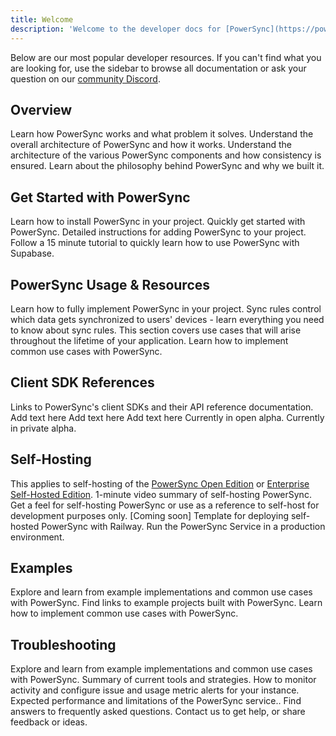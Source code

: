 ```yaml
---
title: Welcome
description: 'Welcome to the developer docs for [PowerSync](https://powersync.com)!'
---
```

Below are our most popular developer resources. If you can't find what you are looking for, use the sidebar to browse all documentation or ask your question on our [community Discord](https://discord.com/invite/powersync).

## Overview
Learn how PowerSync works and what problem it solves.
<CardGroup cols={3}>
  <Card title="PowerSync Overview" icon="bolt" href="/overview/readme-1">
  Understand the overall architecture of PowerSync and how it works.
  </Card>
  <Card title="Architecture" icon="database" href="/architecture/architecture-overview">
 Understand the architecture of the various PowerSync components and how consistency is ensured.
  </Card>
  <Card title="Philosophy" icon="flux-capacitor" href="/welcome/philosophy">
  Learn about the philosophy behind PowerSync and why we built it.
  </Card>
</CardGroup>

## Get Started with PowerSync
Learn how to install PowerSync in your project.
<CardGroup cols={3}>
  <Card title="Quickstart Guide" icon="rocket" href="/usage/quickstart-guide">
 Quickly get started with PowerSync.
  </Card>
  <Card title="Installation" icon="server" href="usage/installation">
Detailed instructions for adding PowerSync to your project.
  </Card>
  <Card title="Tutorial: Supabase + PowerSync" icon="rotate" href="/integration-guides/supabase-+-powersync">
  Follow a 15 minute tutorial to quickly learn how to use PowerSync with Supabase.
  </Card>
</CardGroup>

## PowerSync Usage & Resources
Learn how to fully implement PowerSync in your project.
<CardGroup cols={3}>
  <Card title="Sync Rules" icon="filter" href="/usage/sync-rules">
 Sync rules control which data gets synchronized to users' devices - learn everything you need to know about sync rules.
  </Card>
  <Card title="Lifestyle/Maintenance" icon="briefcase" href="/usage/lifecycle-maintenance">
  This section covers use cases that will arise throughout the lifetime of your application.
  </Card>
  <Card title="Usecase Examples" icon="gear" href="/usage/use-case-examples">
  Learn how to implement common use cases with PowerSync.
  </Card>
</CardGroup>



## Client SDK References
Links to PowerSync's client SDKs and their API reference documentation.
<CardGroup cols={3}>
  <Card title="Flutter" icon="code" href="/client-sdk-references/flutter">
 Add text here
  </Card>
  <Card title="ReactNative & Expo" icon="react" href="/client-sdk-references/react-native-and-expo">
  Add text here
  </Card>
  <Card title="JS Web" icon="js" href="/client-sdk-references/js-web">
  Add text here
  </Card>
  <Card title="Kotlin Multiplatform" icon="flag" href="/client-sdk-references/kotlin-multiplatform">
  Currently in open alpha.
  </Card>
  <Card title="Swift" icon="dove" href="/client-sdk-references/swift">
  Currently in private alpha.
  </Card>
</CardGroup>

## Self-Hosting
This applies to self-hosting of the [PowerSync Open Edition](https://www.powersync.com/pricing) or [Enterprise Self-Hosted Edition](https://www.powersync.com/pricing).
<CardGroup cols={3}>
  <Card title="Overview Video" icon="play" href="https://www.youtube.com/watch?v=KtExRZqi5Tg&feature=youtu.be">
1-minute video summary of self-hosting PowerSync.
  </Card>
  <Card title="Demo App" icon="rocket" href="https://github.com/powersync-ja/self-host-demo">
Get a feel for self-hosting PowerSync or use as a reference to self-host for development purposes only.
  </Card>
  <Card title="Deployment Template" icon="file" href="/resources/faq">
  [Coming soon] Template for deploying self-hosted PowerSync with Railway.
  </Card>
  <Card title="Installation" icon="discord" href="/self-hosting/installation">
Run the PowerSync Service in a production environment.
  </Card>
</CardGroup>


## Examples
Explore and learn from example implementations and common use cases with PowerSync.
<CardGroup cols={3}>
  <Card title="Demo Apps/Example Projects" icon="code" href="/resources/demo-apps-example-projects">
Find links to example projects built with PowerSync.
  </Card>
  <Card title="Usecase Examples" icon="gear" href="/usage/use-case-examples">
  Learn how to implement common use cases with PowerSync.
  </Card>
</CardGroup>

## Troubleshooting
Explore and learn from example implementations and common use cases with PowerSync.
<CardGroup cols={3}>
  <Card title="Troubleshooting Overview" icon="code" href="/resources/demo-apps-example-projects">
Summary of current tools and strategies.
  </Card>
  <Card title="Monitoring and alerting" icon="bell" href="/resources/monitoring-and-alerting">
How to monitor activity and configure issue and usage metric alerts for your instance.
  </Card>
  <Card title="Performance & Limits" icon="chart-line" href="/resources/performance-and-limits">
Expected performance and limitations of the PowerSync service..
  </Card>
  <Card title="FAQ" icon="question" href="/resources/faq">
  Find answers to frequently asked questions.
  </Card>
  <Card title="Contact Us" icon="discord" href="/resources/contact-us">
  Contact us to get help, or share feedback or ideas.
  </Card>
</CardGroup>

